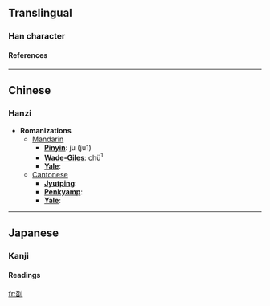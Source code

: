 ==Translingual==
===Han character===
{{Han char|rad=刀|as=05|sn=7|four=|canj=尸口中弓 (SRLN), X尸口中弓 (XSRLN)}}
====References====
{{Han ref|kx=0138.030|dkj=01916|dj=0311.050|hdz=10332.010|uh=521F|ud=21023}}
----

==Chinese==
===Hanzi===


* '''Romanizations'''
** [[Mandarin]]
*** '''[[Pinyin]]''': jū (ju1)
*** '''[[Wade-Giles]]''': chü<sup>1</sup>
*** '''[[Yale]]''': 
**[[Cantonese]]
***'''[[Jyutping]]''':
***'''[[Penkyamp]]''': 
***'''[[Yale]]''': 


----
==Japanese==
===Kanji===
{{ja-kanji|grade=|rs=刀05}}
====Readings====
{{ja-readings|on=[[ちょう]] (chō)|kun=[[たつ]] (tatsu)}}




[[fr:刟]]